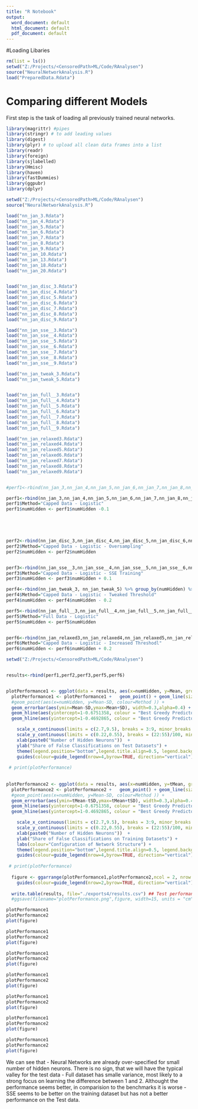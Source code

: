 ---
title: "R Notebook"
output:
  word_document: default
  html_document: default
  pdf_document: default
---
#Loading Libaries


```{r}
rm(list = ls())
setwd("Z:/Projects/<CensoredPath>ML/Code/RAnalysen")
source("NeuralNetworkAnalysis.R")
load("PreparedData.Rdata")
```



# Comparing different Models

First step is the task of loading all previously trained neural networks.

```{r}
library(magrittr) #pipes
library(stringr) # to add leading values
library(digest)
library(plyr) # to upload all clean data frames into a list
library(readr)
library(foreign)
library(sjlabelled)                                                                                               
library(Hmisc)
library(haven)
library(fastDummies)
library(ggpubr)
library(dplyr)

setwd("Z:/Projects/<CensoredPath>ML/Code/RAnalysen")
source("NeuralNetworkAnalysis.R")

load("nn_jan_3.Rdata")
load("nn_jan_4.Rdata")
load("nn_jan_5.Rdata")
load("nn_jan_6.Rdata")
load("nn_jan_7.Rdata")
load("nn_jan_8.Rdata")
load("nn_jan_9.Rdata")
load("nn_jan_10.Rdata")
load("nn_jan_13.Rdata")
load("nn_jan_18.Rdata")
load("nn_jan_20.Rdata")


load("nn_jan_disc_3.Rdata")
load("nn_jan_disc_4.Rdata")
load("nn_jan_disc_5.Rdata")
load("nn_jan_disc_6.Rdata")
load("nn_jan_disc_7.Rdata")
load("nn_jan_disc_8.Rdata")
load("nn_jan_disc_9.Rdata")

load("nn_jan_sse__3.Rdata")
load("nn_jan_sse__4.Rdata")
load("nn_jan_sse__5.Rdata")
load("nn_jan_sse__6.Rdata")
load("nn_jan_sse__7.Rdata")
load("nn_jan_sse__8.Rdata")
load("nn_jan_sse__9.Rdata")

load("nn_jan_tweak_3.Rdata")
load("nn_jan_tweak_5.Rdata")


load("nn_jan_full__3.Rdata")
load("nn_jan_full__4.Rdata")
load("nn_jan_full__5.Rdata")
load("nn_jan_full__6.Rdata")
load("nn_jan_full__7.Rdata")
load("nn_jan_full__8.Rdata")
load("nn_jan_full__9.Rdata")

load("nn_jan_relaxed3.Rdata")
load("nn_jan_relaxed4.Rdata")
load("nn_jan_relaxed5.Rdata")
load("nn_jan_relaxed6.Rdata")
load("nn_jan_relaxed7.Rdata")
load("nn_jan_relaxed8.Rdata")
load("nn_jan_relaxed9.Rdata")


#perf1<-rbind(nn_jan_3,nn_jan_4,nn_jan_5,nn_jan_6,nn_jan_7,nn_jan_8,nn_jan_9, nn_jan_10, nn_jan_13, nn_jan_18, nn_jan_20) %>% group_by(numHidden) %>% summarise(Mean=mean(test),SD=sd(test),tMean=mean(train),tSD=sd(train))

perf1<-rbind(nn_jan_3,nn_jan_4,nn_jan_5,nn_jan_6,nn_jan_7,nn_jan_8,nn_jan_9) %>% group_by(numHidden) %>% summarise(Mean=mean(test),SD=sd(test),tMean=mean(train),tSD=sd(train))
perf1$Method="Capped Data - Logistic"
perf1$numHidden <- perf1$numHidden -0.1




   
perf2<-rbind(nn_jan_disc_3,nn_jan_disc_4,nn_jan_disc_5,nn_jan_disc_6,nn_jan_disc_7,nn_jan_disc_8,nn_jan_disc_9) %>% group_by(numHidden) %>% summarise(Mean=mean(test),SD=sd(test),tMean=mean(train),tSD=sd(train))
perf2$Method="Capped Data - Logistic - Oversampling"
perf2$numHidden <- perf2$numHidden 


perf3<-rbind(nn_jan_sse__3,nn_jan_sse__4,nn_jan_sse__5,nn_jan_sse__6,nn_jan_sse__7,nn_jan_sse__8,nn_jan_sse__9) %>% group_by(numHidden) %>% summarise(Mean=mean(test),SD=sd(test),tMean=mean(train),tSD=sd(train))
perf3$Method="Capped Data - Logistic - SSE Training"
perf3$numHidden <- perf3$numHidden + 0.1

perf4<-rbind(nn_jan_tweak_3, nn_jan_tweak_5) %>% group_by(numHidden) %>% summarise(Mean=mean(test),SD=sd(test),tMean=mean(train),tSD=sd(train))
perf4$Method="Capped Data - Logistic - Tweaked Threshold"
perf4$numHidden <- perf4$numHidden - 0.2

perf5<-rbind(nn_jan_full__3,nn_jan_full__4,nn_jan_full__5,nn_jan_full__6,nn_jan_full__7,nn_jan_full__8,nn_jan_full__9) %>% group_by(numHidden) %>% summarise(Mean=mean(test),SD=sd(test),tMean=mean(train),tSD=sd(train))
perf5$Method="Full Data - Logistic"
perf5$numHidden <- perf5$numHidden 


perf6<-rbind(nn_jan_relaxed3,nn_jan_relaxed4,nn_jan_relaxed5,nn_jan_relaxed6,nn_jan_relaxed7,nn_jan_relaxed8,nn_jan_relaxed9) %>% group_by(numHidden) %>% summarise(Mean=mean(test),SD=sd(test),tMean=mean(train),tSD=sd(train))
perf6$Method="Capped Data - Logistic - Increased Threshodl"
perf6$numHidden <- perf6$numHidden + 0.2 
```




```{r fig.height=9, fig.width=9}

setwd("Z:/Projects/<CensoredPath>ML/Code/RAnalysen")


results<-rbind(perf1,perf2,perf3,perf5,perf6)


plotPerformance1 <- ggplot(data = results, aes(x=numHidden, y=Mean, group=Method, colour=Method))
  plotPerformance1 <- plotPerformance1 +   geom_point() + geom_line(size=0.8) + 
  #geom_point(aes(x=numHidden, y=Mean-SD, colour=Method )) +
  geom_errorbar(aes(ymin=Mean-SD,ymax=Mean+SD), width=0.3,alpha=0.4) +
  geom_hline(aes(yintercept=1-0.6751358, colour = "Best Greedy Predictor - Full Data")) +
  geom_hline(aes(yintercept=1-0.4692865, colour = "Best Greedy Predictor - Capped Data")) +

    scale_x_continuous(limits = c(2.7,9.5), breaks = 3:9, minor_breaks = NULL) +
    scale_y_continuous(limits = c(0.22,0.55), breaks = (22:55)/100, minor_breaks = NULL) +
    xlab(paste0("Number of Hidden Neurons"))  + 
    ylab("Share of False Classifications on Test Datasets") +
    theme(legend.position="bottom",legend.title.align=0.5, legend.background=element_rect(size=0.2,colour="grey")) +
    guides(colour=guide_legend(nrow=4,byrow=TRUE, direction="vertical"))
    
 # print(plotPerformance)
  
  
plotPerformance2 <- ggplot(data = results, aes(x=numHidden, y=tMean, group=Method, colour=Method))
  plotPerformance2 <- plotPerformance2 +   geom_point() + geom_line(size=0.8) + 
  #geom_point(aes(x=numHidden, y=Mean-SD, colour=Method )) +
  geom_errorbar(aes(ymin=tMean-tSD,ymax=tMean+tSD), width=0.3,alpha=0.4) +
  geom_hline(aes(yintercept=1-0.6751358, colour = "Best Greedy Predictor - Full Data")) +
  geom_hline(aes(yintercept=1-0.4692865, colour = "Best Greedy Predictor - Capped Data")) +

    scale_x_continuous(limits = c(2.7,9.5), breaks = 3:9, minor_breaks = NULL) +
    scale_y_continuous(limits = c(0.22,0.55), breaks = (22:55)/100, minor_breaks = NULL) +
    xlab(paste0("Number of Hidden Neurons"))  + 
    ylab("Share of False Classifications on Training Datasets") +
    labs(colour="Configuration of Network Structure") +
    theme(legend.position="bottom",legend.title.align=0.5, legend.background=element_rect(size=0.2,colour="grey")) +
    guides(colour=guide_legend(nrow=4,byrow=TRUE, direction="vertical"))
    
 # print(plotPerformance) 
  
  figure <- ggarrange(plotPerformance1,plotPerformance2,ncol = 2, nrow = 1, common.legend=TRUE, legend="bottom", legend.grob=get_legend(plotPerformance2))+
    guides(colour=guide_legend(nrow=2,byrow=TRUE, direction="vertical")) 
 
  write.table(results, file="./exports4/results.csv") ## Test performanceo of newest NN
  #ggsave(filename="plotPerformance.png",figure, width=15, units = "cm", dpi=500)
```

```{r fig.height=9, fig.width=9}
plotPerformance1
plotPerformance2
plot(figure)
```

```{r fig.height=7, fig.width=7}
plotPerformance1
plotPerformance2
plot(figure)
```

```{r fig.height=5, fig.width=5}
plotPerformance1
plotPerformance2
plot(figure)
```

```{r fig.height=9, fig.width=7}
plotPerformance1
plotPerformance2
plot(figure)
```

```{r fig.height=9, fig.width=5}
plotPerformance1
plotPerformance2
plot(figure)
```

```{r fig.height=7, fig.width=5}
plotPerformance1
plotPerformance2
plot(figure)
```

```{r fig.height=8, fig.width=4}
plotPerformance1
plotPerformance2
plot(figure)
```
We can see that
- Neural Networks are already over-specified for small number of hidden neurons. There is no sign, that we will have the typical valley for the test data
- Full dataset has smalle variance, most likely to a strong focus on learning the difference between 1 and 2. Althought the performance seems better, in comparision to the benchmarks it is worse
- SSE seems to be better on the training dataset but has not a better performance on the Test data.



